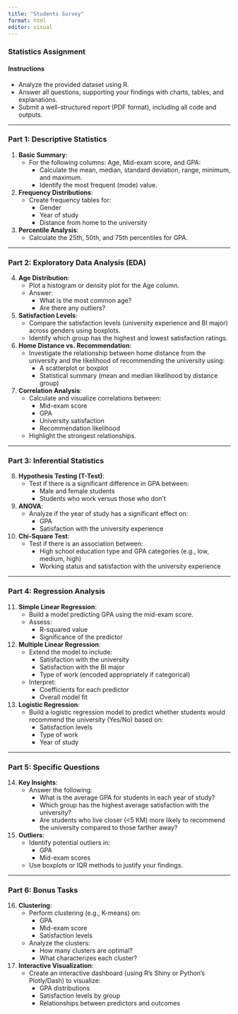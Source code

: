 ```yaml
---
title: "Students Survey"
format: html
editor: visual
---
```


### **Statistics Assignment**

#### **Instructions**
- Analyze the provided dataset using R.
- Answer all questions, supporting your findings with charts, tables, and explanations.
- Submit a well-structured report (PDF format), including all code and outputs.

---

### **Part 1: Descriptive Statistics**
1. **Basic Summary**:
   - For the following columns: Age, Mid-exam score, and GPA:
     - Calculate the mean, median, standard deviation, range, minimum, and maximum.
     - Identify the most frequent (mode) value.

2. **Frequency Distributions**:
   - Create frequency tables for:
     - Gender
     - Year of study
     - Distance from home to the university

3. **Percentile Analysis**:
   - Calculate the 25th, 50th, and 75th percentiles for GPA.

---

### **Part 2: Exploratory Data Analysis (EDA)**
4. **Age Distribution**:
   - Plot a histogram or density plot for the Age column.
   - Answer:
     - What is the most common age?
     - Are there any outliers?

5. **Satisfaction Levels**:
   - Compare the satisfaction levels (university experience and BI major) across genders using boxplots.
   - Identify which group has the highest and lowest satisfaction ratings.

6. **Home Distance vs. Recommendation**:
   - Investigate the relationship between home distance from the university and the likelihood of recommending the university using:
     - A scatterplot or boxplot
     - Statistical summary (mean and median likelihood by distance group)

7. **Correlation Analysis**:
   - Calculate and visualize correlations between:
     - Mid-exam score
     - GPA
     - University satisfaction
     - Recommendation likelihood
   - Highlight the strongest relationships.

---

### **Part 3: Inferential Statistics**
8. **Hypothesis Testing (T-Test)**:
   - Test if there is a significant difference in GPA between:
     - Male and female students
     - Students who work versus those who don’t

9. **ANOVA**:
   - Analyze if the year of study has a significant effect on:
     - GPA
     - Satisfaction with the university experience

10. **Chi-Square Test**:
    - Test if there is an association between:
      - High school education type and GPA categories (e.g., low, medium, high)
      - Working status and satisfaction with the university experience

---

### **Part 4: Regression Analysis**
11. **Simple Linear Regression**:
    - Build a model predicting GPA using the mid-exam score.
    - Assess:
      - R-squared value
      - Significance of the predictor

12. **Multiple Linear Regression**:
    - Extend the model to include:
      - Satisfaction with the university
      - Satisfaction with the BI major
      - Type of work (encoded appropriately if categorical)
    - Interpret:
      - Coefficients for each predictor
      - Overall model fit

13. **Logistic Regression**:
    - Build a logistic regression model to predict whether students would recommend the university (Yes/No) based on:
      - Satisfaction levels
      - Type of work
      - Year of study

---

### **Part 5: Specific Questions**
14. **Key Insights**:
    - Answer the following:
      - What is the average GPA for students in each year of study?
      - Which group has the highest average satisfaction with the university?
      - Are students who live closer (<5 KM) more likely to recommend the university compared to those farther away?

15. **Outliers**:
    - Identify potential outliers in:
      - GPA
      - Mid-exam scores
    - Use boxplots or IQR methods to justify your findings.

---

### **Part 6: Bonus Tasks**
16. **Clustering**:
    - Perform clustering (e.g., K-means) on:
      - GPA
      - Mid-exam score
      - Satisfaction levels
    - Analyze the clusters:
      - How many clusters are optimal?
      - What characterizes each cluster?

17. **Interactive Visualization**:
    - Create an interactive dashboard (using R’s Shiny or Python’s Plotly/Dash) to visualize:
      - GPA distributions
      - Satisfaction levels by group
      - Relationships between predictors and outcomes
